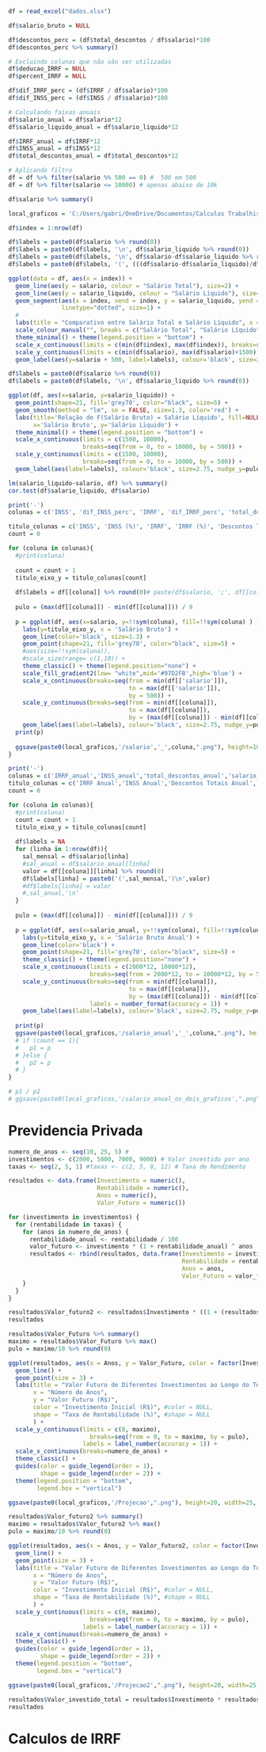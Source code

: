 ```r
df = read_excel("dados.xlsx")

df$salario_bruto = NULL

df$descontos_perc = (df$total_descontos / df$salario)*100
df$descontos_perc %>% summary()

# Excluindo colunas que não vão ser utilizadas
df$deducao_IRRF = NULL
df$percent_IRRF = NULL

df$dif_IRRF_perc = (df$IRRF / df$salario)*100
df$dif_INSS_perc = (df$INSS / df$salario)*100

# Calculando faixas anuais
df$salario_anual = df$salario*12
df$salario_liquido_anual = df$salario_liquido*12

df$IRRF_anual = df$IRRF*12
df$INSS_anual = df$INSS*12
df$total_descontos_anual = df$total_descontos*12

# Aplicando filtro
df = df %>% filter(salario %% 500 == 0) #  500 em 500
df = df %>% filter(salario <= 10000) # apenas abaixo de 10k

df$salario %>% summary()

local_graficos = 'C:/Users/gabri/OneDrive/Documentos/Calculos Trabalhistas/graficos_analise/'
```

```r
df$index = 1:nrow(df)

df$labels = paste0(df$salario %>% round(0))
df$labels = paste0(df$labels, '\n', df$salario_liquido %>% round(0))
df$labels = paste0(df$labels, '\n', df$salario-df$salario_liquido %>% round(0))
df$labels = paste0(df$labels, '(', (((df$salario-df$salario_liquido)/df$salario)*100) %>% round(0), '%', ')')

ggplot(data = df, aes(x = index)) +
  geom_line(aes(y = salario, colour = "Salário Total"), size=2) +
  geom_line(aes(y = salario_liquido, colour = "Salário Líquido"), size=2) +
  geom_segment(aes(x = index, xend = index, y = salario_liquido, yend = salario, colour = "Diferença"),
               linetype="dotted", size=1) +
  #
  labs(title = "Comparativo entre Salário Total e Salário Líquido", x = "Índice", y = "R$") +
  scale_colour_manual("", breaks = c("Salário Total", "Salário Líquido"), values = c("blue", "tomato",'black')) +
  theme_minimal() + theme(legend.position = "bottom") +
  scale_x_continuous(limits = c(min(df$index), max(df$index)), breaks=seq(from = 0, to = max(df$index), by = 5)) +
  scale_y_continuous(limits = c(min(df$salario), max(df$salario)+1500), breaks=seq(from = 0, to = max(df$salario)+1500, by = 500)) +
  geom_label(aes(y=salario + 500, label=labels), colour='black', size=2.75, nudge_y=pulo, fill='#CDCFE3')
```
```r
df$labels = paste0(df$salario %>% round(0))
df$labels = paste0(df$labels, '\n', df$salario_liquido %>% round(0))

ggplot(df, aes(x=salario, y=salario_liquido)) +
  geom_point(shape=21, fill='grey70', color="black", size=5) +
  geom_smooth(method = "lm", se = FALSE, size=1.3, color='red') +
  labs(title='Relação de F(Salário Bruto) = Salário Líquido', fill=NULL, size=NULL,
       x='Salário Bruto', y='Salário Liquido') +
  theme_minimal() + theme(legend.position = "bottom") + 
  scale_x_continuous(limits = c(1500, 10000), 
                     breaks=seq(from = 0, to = 10000, by = 500)) +
  scale_y_continuous(limits = c(1500, 10000), 
                     breaks=seq(from = 0, to = 10000, by = 500)) +
  geom_label(aes(label=labels), colour='black', size=2.75, nudge_y=pulo, fill='#CDCFE3')

lm(salario_liquido~salario, df) %>% summary()
cor.test(df$salario_liquido, df$salario)

```


```r

print('-')
colunas = c('INSS', 'dif_INSS_perc', 'IRRF', 'dif_IRRF_perc', 'total_descontos', 'descontos_perc', 'salario_liquido')

titulo_colunas = c('INSS', 'INSS (%)', 'IRRF', 'IRRF (%)', 'Descontos Totais', 'Descontos Totais(%)', 'Salário Liquido')
count = 0

for (coluna in colunas){
  #print(coluna)
  
  count = count + 1
  titulo_eixo_y = titulo_colunas[count]
  
  df$labels = df[[coluna]] %>% round(0)# paste(df$salario, ';', df[[coluna]] %>% round(0))
  
  pulo = (max(df[[coluna]]) - min(df[[coluna]])) / 9
  
  p = ggplot(df, aes(x=salario, y=!!sym(coluna), fill=!!sym(coluna) ) ) +
    labs(y=titulo_eixo_y, x = 'Salário Bruto') +
    geom_line(color='black', size=1.3) +  
    geom_point(shape=21, fill='grey70', color="black", size=5) +
    #aes(size=!!sym(coluna)), 
    #scale_size(range= c(1,10)) +
    theme_classic() + theme(legend.position="none") +
    scale_fill_gradient2(low= "white",mid='#97D2FB',high='blue') +
    scale_x_continuous(breaks=seq(from = min(df[['salario']]), 
                                  to = max(df[['salario']]), 
                                  by = 500)) + 
    scale_y_continuous(breaks=seq(from = min(df[[coluna]]), 
                                  to = max(df[[coluna]]), 
                                  by = (max(df[[coluna]]) - min(df[[coluna]]))/10) %>% round(2), labels = number_format(accuracy = 1)) + # Arredondar para 0 dígitos decimais
    geom_label(aes(label=labels), colour='black', size=2.75, nudge_y=pulo, fill='#CDCFE3')
  print(p)
  
  ggsave(paste0(local_graficos,'/salario','_',coluna,".png"), height=10, width=20, units="cm", dpi= 600)
}

```


```r
print('-')
colunas = c('IRRF_anual','INSS_anual','total_descontos_anual','salario_liquido_anual')
titulo_colunas = c('IRRF Anual','INSS Anual','Descontos Totais Anual','Salário Liquido Anual')
count = 0

for (coluna in colunas){
  #print(coluna)
  count = count + 1
  titulo_eixo_y = titulo_colunas[count]
  
  df$labels = NA
  for (linha in 1:nrow(df)){
    sal_mensal = df$salario[linha]
    #sal_anual = df$salario_anual[linha]
    valor = df[[coluna]][linha] %>% round(0)
    df$labels[linha] = paste0('(',sal_mensal,')\n',valor) 
    #df$labels[linha] = valor 
    #,sal_anual,'\n'
  }
  
  pulo = (max(df[[coluna]]) - min(df[[coluna]])) / 9
  
  p = ggplot(df, aes(x=salario_anual, y=!!sym(coluna), fill=!!sym(coluna) ) ) +
    labs(y=titulo_eixo_y, x = 'Salário Bruto Anual') +
    geom_line(color='black') +  
    geom_point(shape=21, fill='grey70', color="black", size=5) +
    theme_classic() + theme(legend.position="none") +
    scale_x_continuous(limits = c(2000*12, 10000*12), 
                       breaks=seq(from = 2000*12, to = 10000*12, by = 500*12)) +
    scale_y_continuous(breaks=seq(from = min(df[[coluna]]), 
                                  to = max(df[[coluna]]), 
                                  by = (max(df[[coluna]]) - min(df[[coluna]]))/10) %>% round(2),
                       labels = number_format(accuracy = 1)) +
    geom_label(aes(label=labels), colour='black', size=2.75, nudge_y=pulo, fill='#CDCFE3')
  
  print(p)
  ggsave(paste0(local_graficos,'/salario_anual','_',coluna,".png"), height=10, width=21, units="cm", dpi= 600)
  # if (count == 1){
  #   p1 = p
  # }else {
  #   p2 = p
  # }
}

# p1 / p2
# ggsave(paste0(local_graficos,'/salario_anual_os_dois_graficos',".png"), height=20, width=20, units="cm", dpi= 600)

```

# Previdencia Privada

```r
numero_de_anos <- seq(10, 25, 5) #
investimentos <- c(2000, 5000, 7000, 9000) # Valor investido por ano
taxas <- seq(2, 5, 1) #taxas <- c(2, 5, 8, 12) # Taxa de Rendimento

resultados <- data.frame(Investimento = numeric(),
                         Rentabilidade = numeric(),
                         Anos = numeric(),
                         Valor_Futuro = numeric())

for (investimento in investimentos) {
  for (rentabilidade in taxas) {
    for (anos in numero_de_anos) {
      rentabilidade_anual <- rentabilidade / 100
      valor_futuro <- investimento * (1 + rentabilidade_anual) ^ anos
      resultados <- rbind(resultados, data.frame(Investimento = investimento,
                                                 Rentabilidade = rentabilidade,
                                                 Anos = anos,
                                                 Valor_Futuro = valor_futuro))
    }
  }
}

resultados$Valor_futuro2 <- resultados$Investimento * ((1 + (resultados$Rentabilidade/100) )^resultados$Anos - 1) / (resultados$Rentabilidade/100)
resultados

```


```r
resultados$Valor_Futuro %>% summary()
maximo = resultados$Valor_Futuro %>% max()
pulo = maximo/10 %>% round(0)

ggplot(resultados, aes(x = Anos, y = Valor_Futuro, color = factor(Investimento), shape = factor(Rentabilidade), group = interaction(Investimento, Rentabilidade))) +
  geom_line() +
  geom_point(size = 3) +
  labs(title = "Valor Futuro de Diferentes Investimentos ao Longo do Tempo",
       x = "Número de Anos",
       y = "Valor Futuro (R$)",
       color = "Investimento Inicial (R$)", #color = NULL, 
       shape = "Taxa de Rentabilidade (%)", #shape = NULL
       ) +
  scale_y_continuous(limits = c(0, maximo), 
                       breaks=seq(from = 0, to = maximo, by = pulo), 
                     labels = label_number(accuracy = 1)) +
  scale_x_continuous(breaks=numero_de_anos) +
  theme_classic() + 
  guides(color = guide_legend(order = 1),
         shape = guide_legend(order = 2)) +
  theme(legend.position = "bottom",
        legend.box = "vertical")

ggsave(paste0(local_graficos,'/Projecao',".png"), height=20, width=25, units="cm", dpi= 600)
```

```r
resultados$Valor_futuro2 %>% summary()
maximo = resultados$Valor_futuro2 %>% max()
pulo = maximo/10 %>% round(0)

ggplot(resultados, aes(x = Anos, y = Valor_futuro2, color = factor(Investimento), shape = factor(Rentabilidade), group = interaction(Investimento, Rentabilidade))) +
  geom_line() +
  geom_point(size = 3) +
  labs(title = "Valor Futuro de Diferentes Investimentos ao Longo do Tempo",
       x = "Número de Anos",
       y = "Valor Futuro (R$)",
       color = "Investimento Inicial (R$)", #color = NULL, 
       shape = "Taxa de Rentabilidade (%)", #shape = NULL
       ) +
  scale_y_continuous(limits = c(0, maximo), 
                       breaks=seq(from = 0, to = maximo, by = pulo), 
                     labels = label_number(accuracy = 1)) +
  scale_x_continuous(breaks=numero_de_anos) +
  theme_classic() + 
  guides(color = guide_legend(order = 1),
         shape = guide_legend(order = 2)) +
  theme(legend.position = "bottom",
        legend.box = "vertical")

ggsave(paste0(local_graficos,'/Projecao2',".png"), height=20, width=25, units="cm", dpi= 600)
```

```r

resultados$Valor_investido_total = resultados$Investimento * resultados$Anos
resultados

```

# Calculos de IRRF










